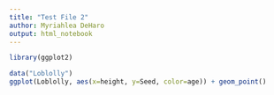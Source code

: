 ```yaml
---
title: "Test File 2"
author: Myriahlea DeHaro
output: html_notebook
---
```


```r
library(ggplot2)
```


```r
data("Loblolly")
ggplot(Loblolly, aes(x=height, y=Seed, color=age)) + geom_point() 
```

